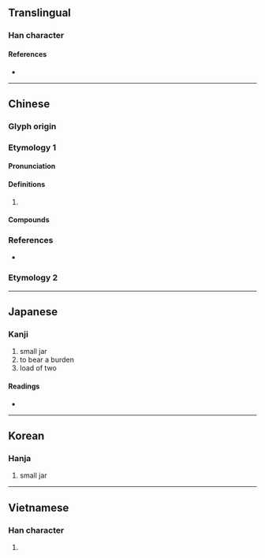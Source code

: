 {{character info/new}}
==Translingual==

===Han character===
{{Han char|rn=9|rad=人|as=13|sn=15|four=27261|canj=ONCR|ids=⿰亻詹}}

====References====
* {{Han ref|kx=0119.180|dkj=01195|dj=0252.150|hdz=10227.010|uh=510B|ud=20747|bh=E4EE|bd=58606}}

----

==Chinese==

===Glyph origin===
{{Han etym}}

===Etymology 1===
{{zh-forms}}

====Pronunciation====
{{zh-pron
|m=dān
|c=daam3,daam1
|mc=y
|oc=y
|cat=
}}

====Definitions====
{{zh-hanzi}}

# {{zh-only|儋縣}}

====Compounds====
{{zh-der|儋石|儋縣|儋石之畜}}

===References===
* {{R:yue:mfccd}}

===Etymology 2===
{{zh-see|担|v}}

----

==Japanese==

===Kanji===
{{ja-kanji|grade=|rs=人13}}

# small jar
# to bear a burden
# load of two

====Readings====
* {{ja-readings|on=[[たん]] (tan), [[せん]] (sen), [[ぜん]] (zen)|kun=[[になう]] (ninau), [[にたい]] (nitai), [[こがめ]] (kogame)}}

----

==Korean==

===Hanja===
{{ko-hanja|hangeul=담|rv=dam|mr=tam}}

# small jar

----

==Vietnamese==

===Han character===
{{vi-hantu|[[đam]]|rs=人13}}

# {{defn|lang=vi|sort=人13}}